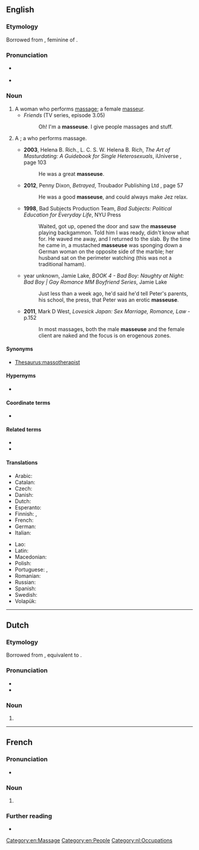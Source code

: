 {{also|Masseuse}}
==English==

===Etymology===
Borrowed from {{bor|en|fr|masseuse}}, feminine of {{m|fr|masseur}}.

===Pronunciation===
* {{a|UK}} {{IPA|en|/maˈsɜːz/}}
* {{a|US}} {{IPA|en|/məˈsuːs/|/məˈsʊz/}}

===Noun===
{{head|en|noun|plural|masseuses|masculine|masseur}}

# A woman who performs [[massage]]; a female [[masseur]].
#* ''Friends'' (TV series, episode 3.05)
#*: Oh! I'm a '''masseuse'''. I give people massages and stuff.
# {{lb|en|nonstandard}} A {{l|en|masseur}}; a {{l|en|man}} who performs massage.
#* '''2003''', Helena B. Rich., L. C. S. W. Helena B. Rich, ''The Art of Masturdating: A Guidebook for Single Heterosexuals'', iUniverse {{ISBN|9780595292578}}, page 103
#*: He was a great '''masseuse'''.
#* '''2012''', Penny Dixon, ''Betrayed'', Troubador Publishing Ltd {{ISBN|9781780883205}}, page 57
#*: He was a good '''masseuse''', and could always make Jez relax.
#* '''1998''', Bad Subjects Production Team, ''Bad Subjects: Political Education for Everyday Life'', NYU Press {{ISBN|9780814757932}}
#*: Waited, got up, opened the door and saw the '''masseuse''' playing backgammon. Told him I was ready, didn&#39;t know what for. He waved me away, and I returned to the slab. By the time he came in, a mustached '''masseuse''' was sponging down a German woman on the opposite side of the marble; her husband sat on the perimeter watching (this was not a traditional hamam).
#* year unknown, Jamie Lake, ''BOOK 4 - Bad Boy: Naughty at Night: Bad Boy | Gay Romance MM Boyfriend Series'', Jamie Lake
#*: Just less than a week ago, he&#39;d said he&#39;d tell Peter&#39;s parents, his school, the press, that Peter was an erotic '''masseuse'''.
#* '''2011''', Mark D West, ''Lovesick Japan: Sex Marriage, Romance, Law'' - p.152
#*: In most massages, both the male '''masseuse''' and  the female client are naked and the focus is on erogenous zones.  

====Synonyms====
* [[Thesaurus:massotherapist]]

====Hypernyms====
* {{l|en|massager}}

====Coordinate terms====
* {{l|en|masseur}}

====Related terms====
* {{l|en|massage}}
* {{l|en|masseur}}

====Translations====
{{trans-top|a female masseur}}
* Arabic: {{t|ar|مُدَلِّكَة|f}}
* Catalan: {{t|ca|massatgista|f}}
* Czech: {{t+|cs|masérka|f}}
* Danish: {{t|da|massøse|c}}
* Dutch: {{t+|nl|masseuse|f}}
* Esperanto: {{t|eo|masaĝistino}}
* Finnish: {{t|fi|hierojatar}}, {{t+|fi|hieroja}}
* French: {{t+|fr|masseuse|f}}
* German: {{t+|de|Masseurin|f}}
* Italian: {{t|it|massaggiatrice}}
{{trans-mid}}
* Lao: {{t|lo|ຫມໍນວດ}}
* Latin: {{t|la|tractātrīx|f}}
* Macedonian: {{t|mk|масерка|f|tr=máserka}}
* Polish: {{t+|pl|masażystka|f}}
* Portuguese: {{t+|pt|massagista|f}}, {{t|pt|massageadora|f}}
* Romanian: {{t+|ro|maseză|f}}
* Russian: {{t+|ru|массажи́стка|f}}
* Spanish: {{t+|es|masajista|f}}
* Swedish: {{t+|sv|massös|c}}
* Volapük: {{t|vo|jimasetan}}
{{trans-bottom}}

[[Category:en:Massage]]
[[Category:en:People]]

----

==Dutch==

===Etymology===
Borrowed from {{bor|nl|fr|masseuse}}, equivalent to {{af|nl|masseren|-euse}}.

===Pronunciation===
* {{audio|nl|Nl-masseuse.ogg|Audio}}
* {{hyphenation|nl|mas|seu|se}}

===Noun===
{{nl-noun|f|-s|-|m=masseur}}

# {{l|en|masseuse}}

[[Category:nl:Occupations]]

----

==French==

===Pronunciation===
* {{IPA|fr|/masøz/}}

===Noun===
{{fr-noun|f}}

# {{feminine noun of|fr|masseur}}

===Further reading===
* {{R:TLFi}}